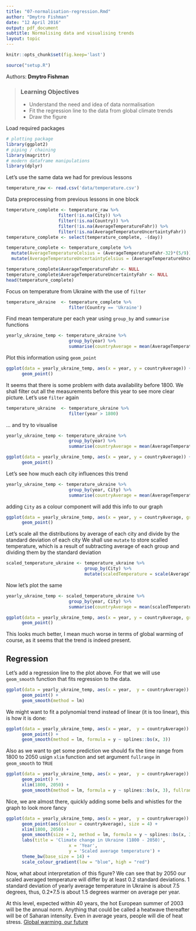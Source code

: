 ```yaml
---
title: "07-normalisation-regression.Rmd"
author: "Dmytro Fishman"
date: "12 April 2016"
output: pdf_document
subtitle: Normalising data and visualising trends
layout: topic
---
```


```r
knitr::opts_chunk$set(fig.keep='last')
```

```r
source("setup.R")
```

Authors: **Dmytro Fishman**

> ### Learning Objectives
>
> -	Understand the need and idea of data normalisation
> -	Fit the regression line to the data from global climate trends
> - Draw the figure

Load required packages

```r
# plotting package
library(ggplot2)
# piping / chaining
library(magrittr)
# modern dataframe manipulations
library(dplyr)
```

Let's use the same data we had for previous lessons

```r
temperature_raw <- read.csv('data/temperature.csv')
```

Data preprocessing from previous lessons in one block

```r
temperature_complete <- temperature_raw %>%
                    filter(!is.na(City)) %>%
                    filter(!is.na(Country)) %>% 
                    filter(!is.na(AverageTemperatureFahr)) %>%        
                    filter(!is.na(AverageTemperatureUncertaintyFahr)) 
temperature_complete <- select(temperature_complete, -(day)) 

temperature_complete <- temperature_complete %>%
  mutate(AverageTemperatureCelsius = (AverageTemperatureFahr-32)*(5/9)) %>%
  mutate(AverageTemperatureUncertaintyCelsius = (AverageTemperatureUncertaintyFahr-32)*(5/9))

temperature_complete$AverageTemperatureFahr <- NULL
temperature_complete$AverageTemperatureUncertaintyFahr <- NULL
head(temperature_complete)
```

Focus on temperature from Ukraine with the use of `filter`

```r
temperature_ukraine  <- temperature_complete %>%
                        filter(Country == 'Ukraine')
```

Find mean temperature per each year using `group_by` and 
`summarise` functions

```r
yearly_ukraine_temp <- temperature_ukraine %>%
                        group_by(year) %>%
                        summarise(countryAverage = mean(AverageTemperatureCelsius))
```

Plot this information using `geom_point`

```r
ggplot(data = yearly_ukraine_temp, aes(x = year, y = countryAverage)) +
      geom_point()
```

It seems that there is some problem with data availability before 1800.
We shall filter out all the measurements before this year to see more 
clear picture. Let's use `filter` again

```r
temperature_ukraine  <- temperature_ukraine %>%
                        filter(year > 1800)
```

... and try to visualise

```r
yearly_ukraine_temp <- temperature_ukraine %>%                     
                        group_by(year) %>%
                        summarise(countryAverage = mean(AverageTemperatureCelsius))

ggplot(data = yearly_ukraine_temp, aes(x = year, y = countryAverage)) +
      geom_point()
```

Let's see how much each city influences this trend

```r
yearly_ukraine_temp <- temperature_ukraine %>%
                        group_by(year, City) %>%
                        summarise(countryAverage = mean(AverageTemperatureCelsius))
```

adding `City` as a colour component will add this info to our graph

```r
ggplot(data = yearly_ukraine_temp, aes(x = year, y = countryAverage, group = City, colour = City)) +
      geom_point()
```

Let's scale all the distributions by average of each city and divide by the standard deviation of each city
We shall use `mutate` to store scalled temperature, which is a result of subtracting average of each group 
and dividing them by the standard deviation

```r
scaled_temperature_ukraine <- temperature_ukraine %>%
                              group_by(City) %>%
                              mutate(scaledTemperature = scale(AverageTemperatureCelsius)[,1])
```

Now let's plot the same 

```r
yearly_ukraine_temp <- scaled_temperature_ukraine %>%
                        group_by(year, City) %>%
                        summarise(countryAverage = mean(scaledTemperature))
```

```r
ggplot(data = yearly_ukraine_temp, aes(x = year, y = countryAverage, group = City, colour = City)) +
      geom_point()
```

This looks much better, I mean much worse in terms of global warming of course, as it 
seems that the trend is indeed present.

## Regression

Let's add a regression line to the plot above. For that we will use 
`geom_smooth` function that fits regression to the data. 

```r
ggplot(data = yearly_ukraine_temp, aes(x = year,  y = countryAverage)) +
      geom_point() + 
      geom_smooth(method = lm)
```

We might want to fit a polynomial trend instead of linear (it is too linear),
this is how it is done:

```r
ggplot(data = yearly_ukraine_temp, aes(x = year,  y = countryAverage)) +
      geom_point() + 
      geom_smooth(method = lm, formula = y ~ splines::bs(x, 3))
```

Also as we want to get some prediction we should fix the time range 
from 1800 to 2050 usign `xlim` function and set argument `fullrange`
in `geom_smooth` to `TRUE`

```r
ggplot(data = yearly_ukraine_temp, aes(x = year,  y = countryAverage)) +
      geom_point() + 
      xlim(1800, 2050) +
      geom_smooth(method = lm, formula = y ~ splines::bs(x, 3), fullrange = TRUE)
```

Nice, we are almost there, quickly adding some bells and whistles for the 
graph to look more fancy

```r
ggplot(data = yearly_ukraine_temp, aes(x = year,  y = countryAverage)) +
      geom_point(aes(colour = countryAverage), size = 4) + 
      xlim(1800, 2050) +
      geom_smooth(size = 2, method = lm, formula = y ~ splines::bs(x, 3), fullrange = TRUE) +
      labs(title = 'Climate change in Ukraine (1800 - 2050)',
                        x = 'Year',
                        y = 'Scaled average temperature') + 
      theme_bw(base_size = 14) +
      scale_colour_gradient(low = "blue", high = "red") 
```
Now, what about interpretation of this figure? We can see that by 2050 our 
scaled averaged temperature will differ by at least 0.2 standard deviations.
1 standard deviation of yearly average temperature in Ukraine 
is about 7.5 degrees, thus, 0.2*7.5 is about 1.5 degrees warmer on average per year.

At this level, expected within 40 years, the hot European summer of 2003 will be the annual norm. 
Anything that could be called a heatwave thereafter will be of Saharan intensity. 
Even in average years, people will die of heat stress. [Global warming, our future](http://globalwarming.berrens.nl/globalwarming.htm)
